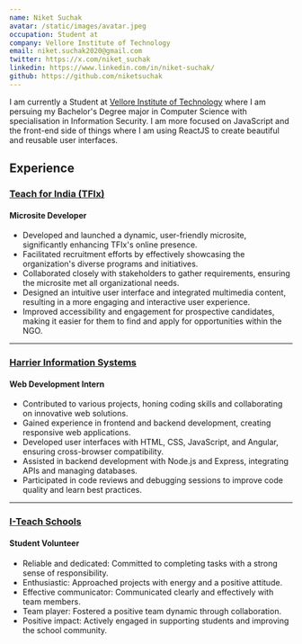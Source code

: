 ```yaml
---
name: Niket Suchak
avatar: /static/images/avatar.jpeg
occupation: Student at
company: Vellore Institute of Technology
email: niket.suchak2020@gmail.com
twitter: https://x.com/niket_suchak
linkedin: https://www.linkedin.com/in/niket-suchak/
github: https://github.com/niketsuchak
---
```


I am currently a Student at [Vellore Institute of Technology](https://stichingtomorrows.netlify.app/)
where I am persuing my Bachelor's Degree major in Computer Science with specialisation in Information Security.
I am more focused on JavaScript and the front-end side of things
where I am using ReactJS to create beautiful and reusable user interfaces.

## Experience

### [Teach for India (TFIx)](https://www.tfix.teachforindia.org/)
#### Microsite Developer

- Developed and launched a dynamic, user-friendly microsite, significantly enhancing TFIx's online presence.
- Facilitated recruitment efforts by effectively showcasing the organization's diverse programs and initiatives.
- Collaborated closely with stakeholders to gather requirements, ensuring the microsite met all organizational needs.
- Designed an intuitive user interface and integrated multimedia content, resulting in a more engaging and interactive user experience.
- Improved accessibility and engagement for prospective candidates, making it easier for them to find and apply for opportunities within the NGO.

---

### [Harrier Information Systems](https://www.harriersys.com)
#### Web Development Intern


- Contributed to various projects, honing coding skills and collaborating on innovative web solutions.
- Gained experience in frontend and backend development, creating responsive web applications.
- Developed user interfaces with HTML, CSS, JavaScript, and Angular, ensuring cross-browser compatibility.
- Assisted in backend development with Node.js and Express, integrating APIs and managing databases.
- Participated in code reviews and debugging sessions to improve code quality and learn best practices.

---


### [I-Teach Schools](https://www.iteachschools.org/)
#### Student Volunteer 


- Reliable and dedicated: Committed to completing tasks with a strong sense of responsibility.
- Enthusiastic: Approached projects with energy and a positive attitude.
- Effective communicator: Communicated clearly and effectively with team members.
- Team player: Fostered a positive team dynamic through collaboration.
- Positive impact: Actively engaged in supporting students and improving the school community.

